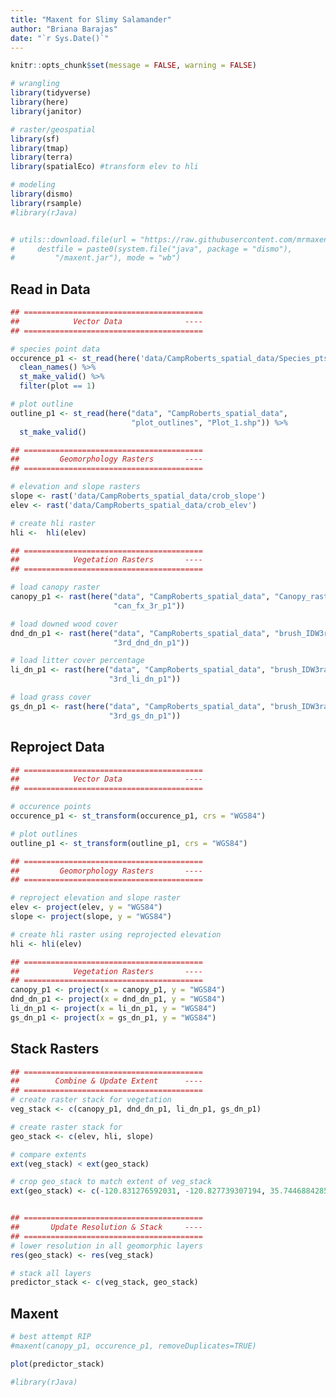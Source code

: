 ```yaml
---
title: "Maxent for Slimy Salamander"
author: "Briana Barajas"
date: "`r Sys.Date()`"
---
```

```r
knitr::opts_chunk$set(message = FALSE, warning = FALSE)
```

```r
# wrangling
library(tidyverse)
library(here)
library(janitor)

# raster/geospatial
library(sf)
library(tmap)
library(terra)
library(spatialEco) #transform elev to hli

# modeling
library(dismo)
library(rsample)
#library(rJava)


# utils::download.file(url = "https://raw.githubusercontent.com/mrmaxent/Maxent/master/ArchivedReleases/3.3.3k/maxent.jar", 
#     destfile = paste0(system.file("java", package = "dismo"), 
#         "/maxent.jar"), mode = "wb")
```

## Read in Data

```r
## ========================================
##            Vector Data              ----
## ========================================

# species point data
occurence_p1 <- st_read(here('data/CampRoberts_spatial_data/Species_pts/CR_BASP_obs_11Jul22.shp')) %>% 
  clean_names() %>% 
  st_make_valid() %>% 
  filter(plot == 1)

# plot outline
outline_p1 <- st_read(here("data", "CampRoberts_spatial_data", 
                           "plot_outlines", "Plot_1.shp")) %>% 
  st_make_valid() 

## ========================================
##         Geomorphology Rasters       ----
## ========================================

# elevation and slope rasters
slope <- rast('data/CampRoberts_spatial_data/crob_slope')
elev <- rast('data/CampRoberts_spatial_data/crob_elev')

# create hli raster
hli <-  hli(elev)

## ========================================
##            Vegetation Rasters       ----
## ========================================

# load canopy raster
canopy_p1 <- rast(here("data", "CampRoberts_spatial_data", "Canopy_raster",
                       "can_fx_3r_p1"))

# load downed wood cover
dnd_dn_p1 <- rast(here("data", "CampRoberts_spatial_data", "brush_IDW3rad",
                       "3rd_dnd_dn_p1"))

# load litter cover percentage
li_dn_p1 <- rast(here("data", "CampRoberts_spatial_data", "brush_IDW3rad",
                      "3rd_li_dn_p1"))

# load grass cover
gs_dn_p1 <- rast(here("data", "CampRoberts_spatial_data", "brush_IDW3rad",
                      "3rd_gs_dn_p1"))

```

## Reproject Data

```r
## ========================================
##            Vector Data              ----
## ========================================

# occurence points
occurence_p1 <- st_transform(occurence_p1, crs = "WGS84") 

# plot outlines
outline_p1 <- st_transform(outline_p1, crs = "WGS84")

## ========================================
##         Geomorphology Rasters       ----
## ========================================

# reproject elevation and slope raster
elev <- project(elev, y = "WGS84")
slope <- project(slope, y = "WGS84")

# create hli raster using reprojected elevation
hli <- hli(elev)

## ========================================
##            Vegetation Rasters       ----
## ========================================
canopy_p1 <- project(x = canopy_p1, y = "WGS84")
dnd_dn_p1 <- project(x = dnd_dn_p1, y = "WGS84")
li_dn_p1 <- project(x = li_dn_p1, y = "WGS84")
gs_dn_p1 <- project(x = gs_dn_p1, y = "WGS84")

```


## Stack Rasters

```r
## ========================================
##        Combine & Update Extent      ----
## ========================================
# create raster stack for vegetation
veg_stack <- c(canopy_p1, dnd_dn_p1, li_dn_p1, gs_dn_p1)

# create raster stack for
geo_stack <- c(elev, hli, slope)

# compare extents
ext(veg_stack) < ext(geo_stack)

# crop geo_stack to match extent of veg_stack
ext(geo_stack) <- c(-120.831276592031, -120.827739307194, 35.7446884285381, 35.7476193216885)


## ========================================
##       Update Resolution & Stack     ----
## ========================================
# lower resolution in all geomorphic layers
res(geo_stack) <- res(veg_stack)

# stack all layers
predictor_stack <- c(veg_stack, geo_stack)

```


## Maxent
```r

# best attempt RIP
#maxent(canopy_p1, occurence_p1, removeDuplicates=TRUE)
```

```r
plot(predictor_stack)
```

```r
#library(rJava)
```






